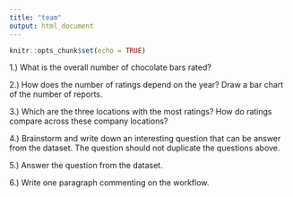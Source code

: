 ```yaml
---
title: "team"
output: html_document
---
```


```r
knitr::opts_chunk$set(echo = TRUE)
```

1.) What is the overall number of chocolate bars rated?


2.) How does the number of ratings depend on the year? Draw a bar chart of the number of reports.


3.) Which are the three locations with the most ratings? How do ratings compare across these company locations?

4.) Brainstorm and write down an interesting question that can be answer from the dataset. The question should not duplicate the questions above.

5.) Answer the question from the dataset.

6.) Write one paragraph commenting on the workflow.